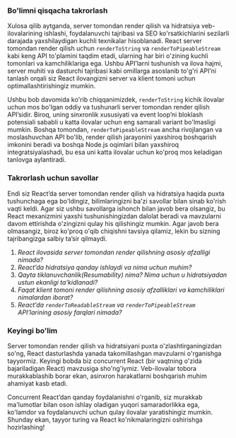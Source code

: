 ### Bo'limni qisqacha takrorlash
Xulosa qilib aytganda, server tomondan render qilish va hidratsiya veb-ilovalarining ishlashi, foydalanuvchi tajribasi va SEO ko'rsatkichlarini sezilarli darajada yaxshilaydigan kuchli texnikalar hisoblanadi. React server tomondan render qilish uchun `renderToString` va `renderToPipeableStream` kabi keng API to'plamini taqdim etadi, ularning har biri o'zining kuchli tomonlari va kamchiliklariga ega. Ushbu API’larni tushunish va ilova hajmi, server muhiti va dasturchi tajribasi kabi omillarga asoslanib to'g'ri API’ni tanlash orqali siz React ilovangizni server va klient tomoni uchun optimallashtirishingiz mumkin.

Ushbu bob davomida ko'rib chiqqanimizdek, `renderToString` kichik ilovalar uchun mos bo'lgan oddiy va tushunarli server tomondan render qilish API’sidir. Biroq, uning sinxronlik xususiyati va event loop’ni bloklash potensiali sababli u katta ilovalar uchun eng samarali variant bo'lmasligi mumkin. Boshqa tomondan, `renderToPipeableStream` ancha rivojlangan va moslashuvchan API bo'lib, render qilish jarayonini yaxshiroq boshqarish imkonini beradi va boshqa Node.js oqimlari bilan yaxshiroq integratsiyalashadi, bu esa uni katta ilovalar uchun ko'proq mos keladigan tanlovga aylantiradi.


### Takrorlash uchun savollar
Endi siz React’da server tomondan render qilish va hidratsiya haqida puxta tushunchaga ega bo'ldingiz, bilimlaringizni ba'zi savollar bilan sinab ko'rish vaqti keldi. Agar siz ushbu savollarga ishonch bilan javob bera olsangiz, bu React mexanizmini yaxshi tushunishingizdan dalolat beradi va mavzularni davom ettirishda o'zingizni qulay his qilishingiz mumkin. Agar javob bera olmasangiz, biroz ko'proq o'qib chiqishni tavsiya qilamiz, lekin bu sizning tajribangizga salbiy ta’sir qilmaydi.

1. *React ilovasida server tomondan render qilishning asosiy afzalligi nimada?*
2. *React’da hidratsiya qanday ishlaydi va nima uchun muhim?*
3. *Qayta tiklanuvchanlik(Resumability) nima? Nima uchun u hidratsiyadan ustun ekanligi ta'kidlanadi?*
4. *Faqat klient tomoni render qilishning asosiy afzalliklari va kamchiliklari nimalardan iborat?*
5. *React’da `renderToReadableStream` va `renderToPipeableStream` API’larining asosiy farqlari nimada?*


### Keyingi bo'lim
Server tomondan render qilish va hidratsiyani puxta o'zlashtirganingizdan so'ng, React dasturlashda yanada takomillashgan mavzularni o'rganishga tayyormiz. Keyingi bobda biz concurrent React (bir vaqtning o'zida bajariladigan React) mavzusiga sho'ng'iymiz. Veb-ilovalar tobora murakkablashib borar ekan, asinxron harakatlarni boshqarish muhim ahamiyat kasb etadi.

Concurrent React’dan qanday foydalanishni o'rganib, siz murakkab ma'lumotlar bilan oson ishlay oladigan yuqori samaradorlikka ega, ko'lamdor va foydalanuvchi uchun qulay ilovalar yaratishingiz mumkin. Shunday ekan, tayyor turing va React ko'nikmalaringizni oshirishga hozirlashing!